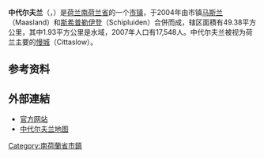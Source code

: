 {{noteTA|G1=荷兰地名}}
{{Infobox settlement
<!-- See Template:Infobox settlement for additional fields and descriptions -->
<!-- Name and transliteration -->
| name                    = 中代尔夫兰
| native_name             = Midden-Delfland
| settlement_type         = [[市镇_(荷兰)|市镇]]
<!-- Images, nickname, motto -->
| image_skyline           = De Zweth (Netherlands) 2.JPG
| image_alt               = 
| image_caption           = 流经兹韦特（Zweth）的运河
| image_flag              = Midden Delfland vlag.svg
| flag_size               = 100x67px
| flag_alt                = 
| image_shield            = Midden-Delfland wapen.svg
| shield_size             = 100x80px
| shield_alt              = 
<!-- Maps, coordinates -->
| image_map               = Map - NL - Municipality code 1842 (2009).svg
| map_alt                 = Highlighted position of Midden-Delfland in a municipal map of South Holland
| map_caption             = 中代尔夫兰在南荷兰省的位置
| coordinates             = {{coord|51|59|N|4|19|E|region:NL|display=inline,title}}
| coordinates_footnotes   = 
| subdivision_type        = [[世界政區索引|国家]]
| subdivision_name        = {{NL}}
| subdivision_type1       = [[荷蘭省份|省份]]
| subdivision_name1       = [[南荷兰省|南荷兰省]]
| established_title       = 成立
| established_date        = 2004年1月1日<ref>{{cite web
 |url = http://www.cbs.nl/nl-NL/menu/methoden/classificaties/overzicht/gemeentelijke-indeling/2004/default.htm
 |title = Gemeentelijke indeling op 1 januari 2004
 |trans-title = Municipal divisions on 1 January 2004
 |language = nl
 |website = cbs.nl
 |publisher = [[荷蘭中央統計局|CBS]]
 |accessdate = 13 August 2013
 |archive-date = 2016-03-03
 |archive-url = https://web.archive.org/web/20160303235204/http://www.cbs.nl/nl-NL/menu/methoden/classificaties/overzicht/gemeentelijke-indeling/2004/default.htm
 |dead-url = no
 }}</ref>
| government_footnotes    = <ref name="mayor_now">{{cite web
 |url         = http://www.middendelfland.nl/bestuur-beleid/samenstelling-college_3229/
 |title       = Samenstelling college
 |trans-title = Members of the board
 |language    = nl
 |publisher   = Gemeente Midden-Delfland
 |accessdate  = 14 August 2013
 |url-status  = dead
 |archiveurl  = https://web.archive.org/web/20130907193330/http://www.middendelfland.nl/bestuur-beleid/samenstelling-college_3229
 |archivedate = 2013-09-07
 |dead-url    = no
}}</ref>
| governing_body          = 市议会
| leader_party            = [[Christian_Democratic_Appeal|CDA]]
| leader_title            = 市长
| leader_name             = [[Arnoud_Rodenburg|Arnoud Rodenburg]]
<!-- Geographic information -->
| unit_pref               = Metric
<!-- ALL fields with measurements have automatic unit conversion -->
<!-- for references: use <ref> tags -->
| area_footnotes          = <ref>{{Dutch municipality total area|dataref}}</ref>
<!-- square kilometers -->
| area_total_km2          = {{Dutch municipality total area|Midden-Delfland}}
| area_land_km2           = {{Dutch municipality land area|Midden-Delfland}}
| area_water_km2          = {{Dutch municipality water area|Midden-Delfland}}
| elevation_footnotes     = <ref name="AHN">{{cite web 
 |url=http://www.ahn.nl/postcodetool 
 |title=Postcodetool for 2636HX 
 |language=nl 
 |work=Actueel Hoogtebestand Nederland 
 |publisher=Het Waterschapshuis 
 |accessdate=13 August 2013 
 |url-status=dead 
 |archiveurl=https://web.archive.org/web/20130921053543/http://www.ahn.nl/postcodetool 
 |archivedate=2013-09-21 
 |dead-url=no 
 }}</ref>
| elevation_m             = −2
| elevation_max_footnotes = <!-- for references: use <ref> tags -->
| elevation_max_m         =
| elevation_min_footnotes = <!-- for references: use <ref> tags -->
| elevation_min_m         =
<!-- Population, demographics -->
| population_footnotes    = <ref>{{Dutch municipality population|dataref}}</ref>
| population_total        = {{Dutch municipality population|Midden-Delfland}}
| population_as_of        = {{MONTHNAME|{{Dutch municipality population|popbasemonth}}}} {{Dutch municipality population|popbaseyear}}
| population_density_km2  = {{Dutch municipality population density|Midden-Delfland}} <!-- For automatic calculation: auto-->
| population_demonym      = 
<!-- Other information -->
| timezone1               = [[Central_European_Time|CET]]
| utc_offset1             = +1
| timezone1_DST           = [[Central_European_Summer_Time|CEST]]
| utc_offset1_DST         = +2
| postal_code_type        = 邮政编码
| postal_code             = 2635–2636, 3155
| area_code_type          = 电话区号
| area_code               = 010, 015
| website                 = {{URL|1=http://www.middendelfland.nl}}
| footnotes               =
}}
'''中代尔夫兰'''（{{lang-nl|Midden-Delfland}}，{{IPA-nl|ˈmɪdə(n) ˈdɛlflɑnt|lang|335 Midden-Delfland.ogg}}）是[[荷兰|荷兰]][[南荷兰省|南荷兰省]]的一个[[市镇_(荷兰)|市镇]]，于2004年由市镇[[马斯兰|马斯兰]]（Maasland）和[[斯希普勒伊登|斯希普勒伊登]]（Schipluiden）合併而成，辖区面積有49.38平方公里，其中1.93平方公里是水域，2007年人口有17,548人。中代尔夫兰被视为荷兰主要的[[慢城|慢城]]（Cittaslow）。

== 参考资料 ==
{{Reflist}}

== 外部連結 ==
{{commonscat|Midden-Delfland}}
*[http://www.middendelfland.nl 官方网站]{{Wayback|url=http://www.middendelfland.nl/ |date=20201116202724 }}
*[https://web.archive.org/web/20080926202613/http://www.plattegronden.nl/midden-delfland/index.html 中代尔夫兰地图]

{{South Holland Province}}

[[Category:南荷蘭省市鎮|Category:南荷蘭省市鎮]]